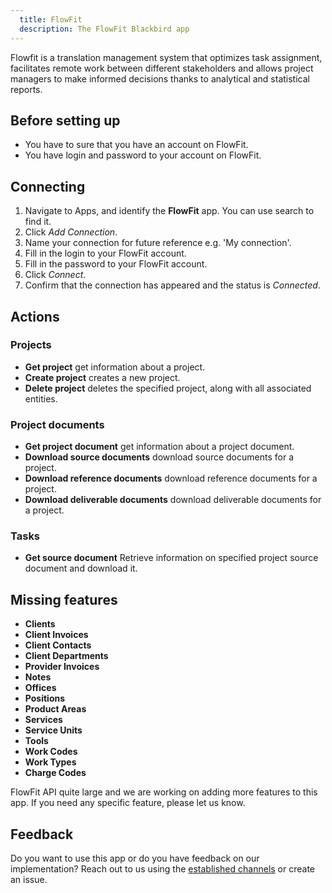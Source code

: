 ```yaml
---
  title: FlowFit
  description: The FlowFit Blackbird app
---
```


<LinkCard title="View on Github" target="_blank" href="https://github.com/bb-io/FlowFit" icon="github" />
 

Flowfit is a translation management system that optimizes task assignment, facilitates remote work between different stakeholders and allows project managers to make informed decisions thanks to analytical and statistical reports.

## Before setting up

- You have to sure that you have an account on FlowFit.
- You have login and password to your account on FlowFit.

## Connecting

1. Navigate to Apps, and identify the **FlowFit** app. You can use search to find it.
2. Click _Add Connection_.
3. Name your connection for future reference e.g. 'My connection'.
6. Fill in the login to your FlowFit account.
7. Fill in the password to your FlowFit account.
8. Click _Connect_.
9. Confirm that the connection has appeared and the status is _Connected_.

## Actions

### Projects

- **Get project** get information about a project.
- **Create project** creates a new project.
- **Delete project** deletes the specified project, along with all associated entities.

### Project documents

- **Get project document** get information about a project document.
- **Download source documents** download source documents for a project.
- **Download reference documents** download reference documents for a project.
- **Download deliverable documents** download deliverable documents for a project.

### Tasks

- **Get source document** Retrieve information on specified project source document and download it.

## Missing features

- **Clients**
- **Client Invoices**
- **Client Contacts**
- **Client Departments**
- **Provider Invoices**
- **Notes**
- **Offices**
- **Positions**
- **Product Areas**
- **Services**
- **Service Units**
- **Tools**
- **Work Codes**
- **Work Types**
- **Charge Codes**

FlowFit API quite large and we are working on adding more features to this app. If you need any specific feature, please let us know.

## Feedback

Do you want to use this app or do you have feedback on our implementation? Reach out to us using the [established channels](https://www.blackbird.io/) or create an issue.


